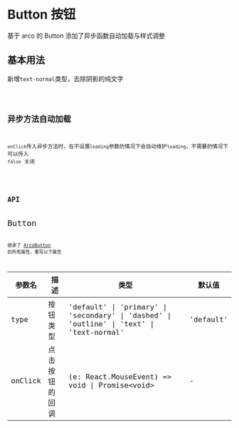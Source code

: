 # Button 按钮

基于 arco 的 Button 添加了异步函数自动加载与样式调整

## 基本用法

新增`text-normal`类型，去除阴影的纯文字

<code src='~/button/basic.tsx' />

## 异步方法自动加载

`onClick`传入异步方法时，在不设置`loading`参数的情况下会自动维护`loading`，不需要的情况下可以传入 `false` 关闭

<code src='~/button/auto-loading.tsx' />

## API

<font size='4'>Button</font>

继承了 [ArcoButton](https://arco.design/react/components/button#api) 的所有属性，重写以下属性

| 参数名  | 描述           | 类型                                                                                      | 默认值    |
| ------- | -------------- | ----------------------------------------------------------------------------------------- | --------- |
| type    | 按钮类型       | 'default' \| 'primary' \| 'secondary' \| 'dashed' \| 'outline' \| 'text' \| 'text-normal' | 'default' |
| onClick | 点击按钮的回调 | (e: React.MouseEvent) => void \| Promise\<void\>                                          | -         |
